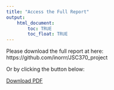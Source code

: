 ```yaml
---
title: "Access the Full Report"
output: 
    html_document:
        toc: TRUE
        toc_float: TRUE
---
```


Please download the full report at here: https://github.com/inorrr/JSC370_project

Or by clicking the button below:


[Download PDF](CSC494H1_Report_YinuoZhao.pdf){.btn .btn-primary}